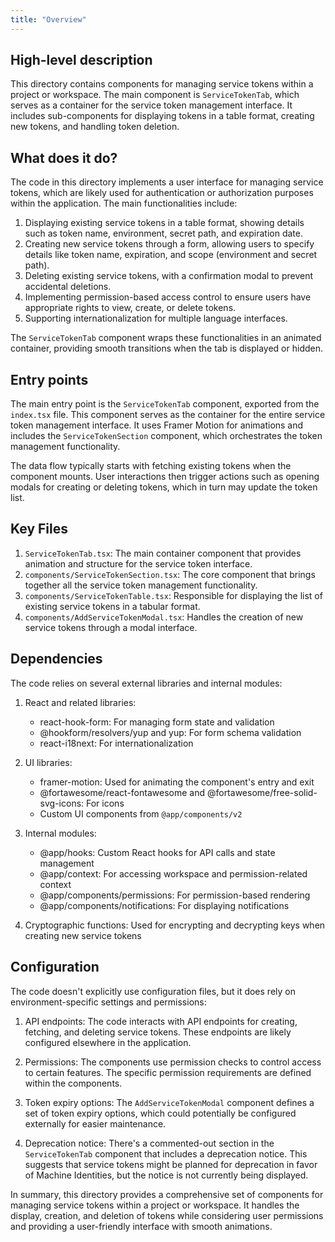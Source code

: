 ```yaml
---
title: "Overview"
---
```


## High-level description
This directory contains components for managing service tokens within a project or workspace. The main component is `ServiceTokenTab`, which serves as a container for the service token management interface. It includes sub-components for displaying tokens in a table format, creating new tokens, and handling token deletion.

## What does it do?
The code in this directory implements a user interface for managing service tokens, which are likely used for authentication or authorization purposes within the application. The main functionalities include:

1. Displaying existing service tokens in a table format, showing details such as token name, environment, secret path, and expiration date.
2. Creating new service tokens through a form, allowing users to specify details like token name, expiration, and scope (environment and secret path).
3. Deleting existing service tokens, with a confirmation modal to prevent accidental deletions.
4. Implementing permission-based access control to ensure users have appropriate rights to view, create, or delete tokens.
5. Supporting internationalization for multiple language interfaces.

The `ServiceTokenTab` component wraps these functionalities in an animated container, providing smooth transitions when the tab is displayed or hidden.

## Entry points
The main entry point is the `ServiceTokenTab` component, exported from the `index.tsx` file. This component serves as the container for the entire service token management interface. It uses Framer Motion for animations and includes the `ServiceTokenSection` component, which orchestrates the token management functionality.

The data flow typically starts with fetching existing tokens when the component mounts. User interactions then trigger actions such as opening modals for creating or deleting tokens, which in turn may update the token list.

## Key Files
1. `ServiceTokenTab.tsx`: The main container component that provides animation and structure for the service token interface.
2. `components/ServiceTokenSection.tsx`: The core component that brings together all the service token management functionality.
3. `components/ServiceTokenTable.tsx`: Responsible for displaying the list of existing service tokens in a tabular format.
4. `components/AddServiceTokenModal.tsx`: Handles the creation of new service tokens through a modal interface.

## Dependencies
The code relies on several external libraries and internal modules:

1. React and related libraries:
   - react-hook-form: For managing form state and validation
   - @hookform/resolvers/yup and yup: For form schema validation
   - react-i18next: For internationalization

2. UI libraries:
   - framer-motion: Used for animating the component's entry and exit
   - @fortawesome/react-fontawesome and @fortawesome/free-solid-svg-icons: For icons
   - Custom UI components from `@app/components/v2`

3. Internal modules:
   - @app/hooks: Custom React hooks for API calls and state management
   - @app/context: For accessing workspace and permission-related context
   - @app/components/permissions: For permission-based rendering
   - @app/components/notifications: For displaying notifications

4. Cryptographic functions: Used for encrypting and decrypting keys when creating new service tokens

## Configuration
The code doesn't explicitly use configuration files, but it does rely on environment-specific settings and permissions:

1. API endpoints: The code interacts with API endpoints for creating, fetching, and deleting service tokens. These endpoints are likely configured elsewhere in the application.

2. Permissions: The components use permission checks to control access to certain features. The specific permission requirements are defined within the components.

3. Token expiry options: The `AddServiceTokenModal` component defines a set of token expiry options, which could potentially be configured externally for easier maintenance.

4. Deprecation notice: There's a commented-out section in the `ServiceTokenTab` component that includes a deprecation notice. This suggests that service tokens might be planned for deprecation in favor of Machine Identities, but the notice is not currently being displayed.

In summary, this directory provides a comprehensive set of components for managing service tokens within a project or workspace. It handles the display, creation, and deletion of tokens while considering user permissions and providing a user-friendly interface with smooth animations.